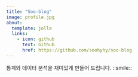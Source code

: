 ```yaml
---
title: "Soo-blog"
image: profile.jpg
about:
  template: jolla
  links:
    - icon: github
      text: Github
      href: https://github.com/soohyhy/soo-blog
---
```


통계와 데이터 분석을 재미있게 만들어 드립니다. ::smile::
